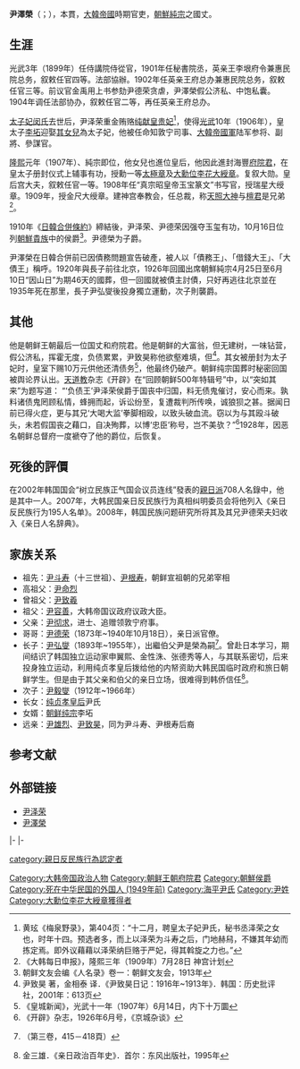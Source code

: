 {{東亞男性歷史人物
|名稱 =尹澤榮
|身份 =
|國家 =[[朝鮮國|朝鮮國]]（[[大韩帝国|大韩帝国]]）<br>[[大日本帝国|大日本帝国]]
|屆數 =
|最高職務 =大韩帝国[[府院君|府院君]]皇后宫大夫，叙敕任官一等
|前任 = 
|繼任 = 
|畫像 =
|說明 =
|姓 =尹
|名 =澤榮
|字 =
|名乘 =
|官職 =大韩帝国[[府院君|府院君]]、皇后宫大夫，叙敕任官一等
|封爵 =大日本帝国[[侯爵|侯爵]]
|封號 =
|御稱號 =
|宮號1 =
|宮號2 =
|封地 =
|神號 =
|尊號 =海丰府院君
|族裔 = 
|旗籍 =
|府邸 =
|世系 = 
|初名 =
|乳名 =
|幼名 =
|兒名 =
|童名 =
|小字 =
|別名 =
|號 =
|法號 =
|院號 =
|其他名號 =
|出生日期 ={{birth date|1876|3|17}}（[[光绪|光绪]]二年丙子二月二十二日）
|出生地點 =[[File:Flag_of_the_king_of_Joseon.svg|25px]] [[朝鮮國|朝鮮國]][[漢城府|漢城府]]（今[[韩国|韩国]][[首尔|首尔]]）
|婚年 =
|逝世年 ={{death date and age|1935|10|24|1876|3|17}}
|逝世地 ={{ROC}}[[北平市|北平市]] 
|諡號 =
|墳墓 =
|父親 =[[尹彻求|尹彻求]]
|嫡母 =
|母親 =
|養父 =
|元配 =
|正室 =
|妻 =
|繼室 =
|平妻 =
|側室 =
|元配之父 =
|元配之嫡母 =
|元配之母 =
|正室之父 =
|正室之嫡母 =
|正室之母 =
|妻之父 =
|妻之嫡母 =
|妻之母 =
|繼室之父 =
|繼室之嫡母 =
|繼室之母 =
|平妻之父 =
|平妻之嫡母 =
|平妻之母 =
|兄弟 =[[尹德荣|尹德荣]]
|姊妹 =
|嫡兄弟 =
|嫡姊妹 =
|庶兄弟 =
|庶姊妹 =
|同胞兄弟 =
|同胞姊妹 =
|異母兄弟 =
|異母姊妹 =
|異父兄弟 =
|異父姊妹 =
|繼兄弟 =
|繼姊妹 =
|子 =[[尹弘燮|尹弘燮]]<br />[[尹毅燮|尹毅燮]]
|女 =[[纯贞孝皇后|纯贞孝皇后]]尹氏
|嫡子 =尹弘燮<br />尹毅燮
|嫡女 =纯贞孝皇后尹氏
|庶子 =
|庶女 =
|養子 =
|養女 =
|繼子 =
|繼女 =
|其他親屬 =[[女婿|女婿]]：[[朝鲜纯宗|朝鲜纯宗]]李坧 
|出身 = 
|功名 = 
|經歷 = 
|著作 =
|注釋 =
}}
'''尹澤榮'''（{{kor|k=윤택영|hanja=尹澤榮|rm=Yun Taek-yeong}}；{{bd|1876年|3月17日|1935年|10月24日}}），本貫{{link-ko|海平尹氏|해평 윤씨}}，[[大韓帝國|大韓帝國]]時期官吏，[[朝鮮純宗|朝鮮純宗]]之國丈。

==生涯==
光武3年（1899年）任侍講院侍從官，1901年任秘書院丞，英亲王李垠府令兼惠民院总务，叙敕任官四等。法部協辦。1902年任英亲王府总办兼惠民院总务，叙敕任官三等。前议官金禹用上书参劾尹德荣贪虐，尹澤榮假公济私、中饱私囊。1904年调任法部协办，叙敕任官二等，再任英亲王府总办。

[[纯明孝皇后|太子妃闵氏]]去世后，尹泽荣重金贿赂[[纯献皇贵妃|纯献皇贵妃]]<ref>黄玹《梅泉野录》，第404页：“十二月，聘皇太子妃尹氏，秘书丞泽荣之女也，时年十四。预选者多，而上以泽荣为斗寿之后，门地赫舄，不嫌其年幼而拣定焉。即外议藉藉以泽荣纳巨赂于严妃，得其斡旋之力也。”</ref>，使得[[光武|光武]]10年（1906年），皇太子[[李坧|李坧]]迎娶[[純貞孝皇后|其女兒]]為太子妃，他被任命知敦宁司事、[[大韓帝國軍|大韓帝國軍]]陆军参将、副將、參謀官。

[[隆熙|隆熙]]元年（1907年）、純宗即位，他女兒也進位皇后，他因此進封海豐[[府院君|府院君]]，在皇太子册封仪式上辅事有功，授勳一等[[太極章|太極章]]及[[大勳位李花大綬章|大勳位李花大綬章]]。复叙大勋。皇后宫大夫，叙敕任官一等。1908年任“真宗昭皇帝玉宝篆文”书写官，授瑞星大绶章。1909年，授金尺大绶章。建神宫奉教会，任总裁，称[[天照大神|天照大神]]与[[檀君|檀君]]是兄弟<ref>《大韩每日申报》，隆熙三年（1909年）7月28日 神宫计划</ref>。

1910年《[[日韓合併條約|日韓合併條約]]》締結後，尹泽荣、尹德荣因强夺玉玺有功，10月16日位列[[朝鮮貴族|朝鮮貴族]]中的侯爵<ref>朝鲜文友会编《人名录》卷一：朝鲜文友会，1913年</ref>。尹德榮为子爵。

尹澤榮在日韓合併前已因債務問題宣告破產，被人以「債務王」、「借錢大王」、「大債王」稱呼。1920年與長子{{link-ko|尹弘燮|윤홍섭}}前往北京，1926年回國出席朝鮮純宗4月25日至6月10日“因山日”为期46天的國葬，但一回國就被債主討債，只好再逃往北京並在1935年死在那里，長子尹弘燮後投身獨立運動，次子{{link-ko|尹毅燮|윤의섭 (1912년)}}則襲爵。

== 其他 ==
他是朝鲜王朝最后一位国丈和府院君。他是朝鲜的大富翁，但无建树，一味钻营，假公济私，挥霍无度，负债累累，尹致昊称他欲壑难填，但<ref>尹致昊 著，金相泰 译．《尹致昊日记：1916年~1913年》．韩国：历史批评社，2001年：613页</ref>。其女被册封为太子妃时，皇室下赐10万元供他还清债务<ref>《皇城新闻》，光武十一年（1907年）6月14日，内下十万圜</ref>，他最终仍破产。朝鲜纯宗国葬时秘密回国被舆论界认出。[[天道教|天道教]]杂志《开辟》在“回顾朝鲜500年特辑号”中，以“突如其来”为题写道：
“‘负债王’尹泽荣侯爵于国丧中归国，料无债鬼催讨，安心而来。孰料诸债鬼罔顾私情，蜂拥而起，诉讼纷至，复遭裁判所传唤，诚狼狈之甚。据闻日前已得火症，更与其兄‘大喝大监’拳脚相殴，以致头破血流。窃以为与其殴斗破头，未若假国丧之藉口，自决殉葬，以博‘忠臣’称号，岂不美欤？”<ref>《开辟》杂志，1926年6月号，《京城杂谈》</ref>1928年，因恶名朝鲜总督府一度褫夺了他的爵位，后恢复。

==死後的評價==
在2002年韩国国会“树立民族正气国会议员连线”發表的[[親日派|親日派]]708人名錄中，他是其中一人。2007年，大韩民国亲日反民族行为真相纠明委员会将他列入《亲日反民族行为195人名单》。2008年，韩国民族问题研究所将其及其兄尹德荣夫妇收入《亲日人名辞典》。

== 家族关系 ==
*祖先：[[尹斗寿|尹斗寿]]（十三世祖）、[[尹根寿|尹根寿]]，朝鲜宣祖朝的兄弟宰相
*高祖父：[[尹命烈|尹命烈]]
*曾祖父：[[尹致羲|尹致羲]]
*祖父：[[尹容善|尹容善]]，大韩帝国议政府议政大臣。
*父亲：[[尹彻求|尹彻求]]，进士、追赠领敦宁府事。
*哥哥：[[尹德荣|尹德荣]]（1873年~1940年10月18日），亲日派官僚。
*长子：[[尹弘燮|尹弘燮]]（1893年~1955年），出繼伯父尹是榮為嗣<ref>{{cite web |title=海平尹氏大同譜 |url=https://www.familysearch.org/search/catalog/1352674 |website=FamilySearch |accessdate=2020-06-25 |archive-date=2021-07-01 |archive-url=https://web.archive.org/web/20210701045004/https://www.familysearch.org/search/catalog/1352674 }}（第三卷，415－418頁）</ref>。曾赴日本学习，期间结识了韩国独立运动家申翼熙、金性洙、张德秀等人，与其联系密切，后来投身独立运动，利用纯贞孝皇后拨给他的内帑资助大韩民国临时政府和旅日朝鲜学生。但是由于其父亲和伯父的亲日立场，很难得到韩侨信任<ref>金三雄．《亲日政治百年史》．首尔：东风出版社，1995年</ref>。
*次子：[[尹毅燮|尹毅燮]]（1912年~1966年）
*长女：[[纯贞孝皇后|纯贞孝皇后]]尹氏
*女婿：[[朝鲜纯宗|朝鲜纯宗]]李坧 
*远亲：[[尹雄烈|尹雄烈]]、[[尹致昊|尹致昊]]，同为尹斗寿、尹根寿后裔

==参考文献==
{{Reflist}}

==外部链接==
*[http://baike.baidu.com/item/%E5%B0%B9%E6%B3%BD%E8%8D%A3 尹泽荣]
*[http://encykorea.aks.ac.kr/Contents/Index?contents_id=E0042657 尹澤榮] {{Wayback|url=http://encykorea.aks.ac.kr/Contents/Index?contents_id=E0042657 |date=20160307043429 }}{{ko}}

{{start box}}
{{S-reg|other}}
|-
{{s-new|敘爵}}
{{s-title|海豐府院君|1899年－1910年}}
{{s-none|韓國被日本吞併}}
|-
{{s-new|敘爵}}
{{s-title|[[朝鮮貴族_(日治時期)|尹澤榮侯爵家]]<br>（第1代）|1910年－1935年}}
{{s-after|{{link-ko|尹毅燮|윤의섭 (조선귀족)}} }}
{{end box}}

{{DEFAULTSORT:Yun Taek-yeong}}
[[Category:大韩帝国政治人物|Category:大韩帝国政治人物]]
[[category:親日反民族行為認定者|category:親日反民族行為認定者]]
[[Category:朝鲜王朝府院君|Category:朝鲜王朝府院君]]
[[Category:朝鮮侯爵|Category:朝鮮侯爵]]
[[Category:死在中华民国的外国人_(1949年前)|Category:死在中华民国的外国人 (1949年前)]]
[[Category:海平尹氏|Category:海平尹氏]]
[[Category:尹姓|Category:尹姓]]
[[Category:大勳位李花大綬章獲得者|Category:大勳位李花大綬章獲得者]]